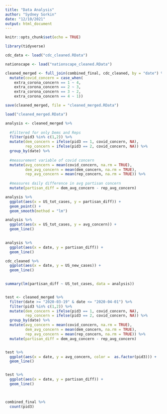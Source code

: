 ```yaml
---
title: "Data Analysis"
author: "Sydney Sorkin"
date: "12/10/2021"
output: html_document
---
```


```r
knitr::opts_chunk$set(echo = TRUE)

library(tidyverse)

cdc_data <- load("cdc_cleaned.RData")

nationscape <- load("nationscape_cleaned.RData")
```

```r

cleaned_merged <- full_join(combined_final, cdc_cleaned, by = "date") %>% 
  mutate(covid_concern = case_when(
    extra_corona_concern == 1 ~ 4,
    extra_corona_concern == 2 ~ 3,
    extra_corona_concern == 3 ~ 2,
    extra_corona_concern == 4 ~ 1))

save(cleaned_merged, file = "cleaned_merged.RData")
```

```r


load("cleaned_merged.RData")

```



```r

analysis <- cleaned_merged %>%
  
  #filtered for only Dems and Reps
  filter(pid3 %in% c(1,2)) %>% 
  mutate(dem_concern = ifelse(pid3 == 1, covid_concern, NA),
         rep_concern = ifelse(pid3 == 2, covid_concern, NA)) %>% 
  group_by(date) %>% 
  
  #measurement variable of covid concern
  mutate(avg_concern = mean(covid_concern, na.rm = TRUE),
         dem_avg_concern = mean(dem_concern, na.rm = TRUE),
         rep_avg_concern = mean(rep_concern, na.rm = TRUE)) %>% 
  
  #measures daily difference in avg partisan concern
  mutate(partisan_diff = dem_avg_concern - rep_avg_concern)

analysis %>% 
  ggplot(aes(x = US_tot_cases, y = partisan_diff)) +
  geom_point() +
  geom_smooth(method = "lm")

analysis %>% 
  ggplot(aes(x = US_tot_cases, y = avg_concern)) +
  geom_line()
  

analysis %>% 
  ggplot(aes(x = date, y = partisan_diff)) +
  geom_line()

cdc_cleaned %>% 
  ggplot(aes(x = date, y = US_new_cases)) +
  geom_line()
  

summary(lm(partisan_diff ~ US_tot_cases, data = analysis))



```

```r

test <- cleaned_merged %>%
  filter(date >= "2020-03-19" & date <= "2020-04-01") %>% 
  filter(pid3 %in% c(1,2)) %>% 
  mutate(dem_concern = ifelse(pid3 == 1, covid_concern, NA),
         rep_concern = ifelse(pid3 == 2, covid_concern, NA)) %>% 
  group_by(date) %>% 
  mutate(avg_concern = mean(covid_concern, na.rm = TRUE),
         dem_avg_concern = mean(dem_concern, na.rm = TRUE),
         rep_avg_concern = mean(rep_concern, na.rm = TRUE)) %>% 
  mutate(partisan_diff = dem_avg_concern - rep_avg_concern)


test %>% 
  ggplot(aes(x = date, y = avg_concern, color =  as.factor(pid3))) +
  geom_line()


test %>% 
  ggplot(aes(x = date, y = partisan_diff)) +
  geom_line()
  



```
```r
combined_final %>% 
  count(pid3)


```

